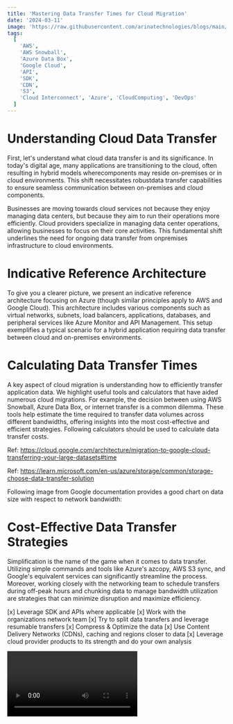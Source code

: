 ```yaml
---
title: 'Mastering Data Transfer Times for Cloud Migration'
date: '2024-03-11'
image: 'https://raw.githubusercontent.com/arinatechnologies/blogs/main/images/datatransfer.webp'
tags: 
  [
    'AWS',
    'AWS Snowball',
    'Azure Data Box',
    'Google Cloud',
    'API',
    'SDK',
    'CDN',
    'S3',
    'Cloud Interconnect', 'Azure', 'CloudComputing', 'DevOps'
  ]
---
```


# Understanding Cloud Data Transfer

First, let's understand what cloud data transfer is and its significance. In today's digital age, many applications are transitioning to the cloud, often resulting in hybrid models wherecomponents may reside on-premises or in cloud environments. This shift necessitates robustdata transfer capabilities to ensure seamless communication between on-premises and cloud components.

Businesses are moving towards cloud services not because they enjoy managing data centers, but because they aim to run their operations more efficiently. Cloud providers specialize in managing data center operations, allowing businesses to focus on their core activities. This fundamental shift underlines the need for ongoing data transfer from onpremises infrastructure to cloud environments.

# Indicative Reference Architecture

To give you a clearer picture, we present an indicative reference architecture focusing on Azure (though similar principles apply to AWS and Google Cloud). This architecture includes various components such as virtual networks, subnets, load balancers, applications, databases, and peripheral services like Azure Monitor and API Management. This setup exemplifies a typical scenario for a hybrid application requiring data transfer between cloud and on-premises environments.

<CustomImage
  src='https://www.arinatechnologies.com/assets/images/blog/reference-arch.png'
  loading='lazy'
  alt='Indicative Reference Architecture'
/>

# Calculating Data Transfer Times

A key aspect of cloud migration is understanding how to efficiently transfer application data.
We highlight useful tools and calculators that have aided numerous cloud migrations. For example, the decision between using AWS Snowball, Azure Data Box, or internet transfer is a common dilemma. These tools help estimate the time required to transfer data volumes across different bandwidths, offering insights into the most cost-effective and efficient strategies.
Following calculators should be used to calculate data transfer costs.

Ref: https://cloud.google.com/architecture/migration-to-google-cloud-transferring-your-large-datasets#time

Ref: https://learn.microsoft.com/en-us/azure/storage/common/storage-choose-data-transfer-solution

Following image from Google documentation provides a good chart on data size with respect to network bandwidth:

<CustomImage
  src='https://cloud.google.com/static/architecture/images/big-data-transfer-how-to-get-started-transfer-size-and-speed.png'
  loading='lazy'
  alt='Calculating Data Transfer Times'
/>

# Cost-Effective Data Transfer Strategies

Simplification is the name of the game when it comes to data transfer. Utilizing simple commands and tools like Azure's azcopy, AWS S3 sync, and Google's equivalent services can significantly streamline the process. Moreover, working closely with the networking team to schedule transfers during off-peak hours and chunking data to manage bandwidth utilization are strategies that can minimize disruption and maximize efficiency.

[x] Leverage SDK and APIs where applicable
[x] Work with the organizations network team
[x] Try to split data transfers and leverage resumable transfers
[x] Compress & Optimize the data
[x] Use Content Delivery Networks (CDNs), caching and regions closer to data
[x] Leverage cloud provider products to its strength and do your own analysis

<Video id='rRNzkuR6T5g' title='Mastering Data Transfer Times for Cloud Migration'/>

# Deep Dive Comparison

We compare data transfer services across AWS, Azure, and Google Cloud, covering direct connectivity options, transfer acceleration mechanisms, physical data transfer appliances, and services tailored for large data movements. Each cloud provider offers unique solutions, from AWS's Direct Connect and Snowball to Azure's ExpressRoute and Data Box, and Google Cloud's Interconnect and Transfer Appliance.

                                                <table>

                                                <thead>
                                                    <tr>
                                                    <th>AWS</th>
                                                    <th>Azure</th>
                                                    <th>GCP</th>
                                                    </tr>
                                                </thead>
                                                <tbody>
                                                    <tr>
                                                    <th>AWS Direct Connect</th>
                                                    <th>Azure ExpressRoute</th>
                                                    <th>Cloud Interconnect</th>
                                                    </tr>
                                                    <tr>
                                                    <td>Provides a dedicated network connection from on-premises to AWS.</td>
                                                    <td>Offers private connections between Azure data centers and infrastructure.</td>
                                                    <td>Provides direct physical connections to Google Cloud.</td>
                                                    </tr>
                                                    <tr>
                                                    <th>Amazon S3 Transfer Acceleration</th>
                                                    <th>Azure Blob Storage Transfer</th>
                                                    <th>Google Transfer Appliance</th>
                                                    </tr>
                                                    <tr>
                                                    <td>Speeds up the transfer of files to S3 using optimized network protocols.</td>
                                                    <td>Accelerates data transfer to Blob storage using Azure's global network.</td>
                                                    <td>A rackable high-capacity storage server for large data transfers.</td>
                                                    </tr>
                                                    <tr>
                                                    <th>AWS Snowball/Snowmobile</th>
                                                    <th>Azure Data Box</th>
                                                    <th>Google Transfer appliance</th>
                                                    </tr>
                                                    <tr>
                                                    <td>Physical devices for transporting large volumes of data into and out of AWS.</td>
                                                    <td>Devices to transfer large amounts of data into Azure Storage.</td>
                                                    <td>Is a high-capacity storage device that can transfer and securely ship data to a Google upload facility. The service is available in two configurations: 100TB or 480TB of raw storage capacity, or up to 200TB or 1PB compressed.</td>
                                                    </tr>
                                                    <tr>
                                                    <th>AWS Storage Gateway</th>
                                                    <th>Azure Import/Export</th>
                                                    <th>Google Cloud Storage Transfer Service</th>
                                                    </tr>
                                                    <tr>
                                                    <td>Connects on-premises software applications with cloud-based storage.</td>
                                                    <td>Service for importing/exporting large amounts of data using hard drives and SSDs.</td>
                                                    <td>Provides similar but not ditto same services such as DataPrep.</td>
                                                    </tr>
                                                    <tr>
                                                    <th>AWS DataSync</th>
                                                    <th>Azure File Sync</th>
                                                    <th>Google Cloud Storage Transfer Service</th>
                                                    </tr>
                                                    <tr>
                                                    <td>Automates data transfer between on-premises storage and AWS services.</td>
                                                    <td>Synchronizes files across Azure File shares and on-premises servers.</td>
                                                    <td>Automates data synchronization from and to GCP Storage from external sources.</td>
                                                    </tr>
                                                    <tr>
                                                    <th>CloudEndure</th>
                                                    <th>Azure Site Recovery</th>
                                                    <th>Migrate 4 Compute Engine</th>
                                                    </tr>
                                                    <tr>
                                                    <td>AWS CloudEndure works with both Linux and Windows VMs hosted on hypervisors, including VMware, Hyper-V and KVM. CloudEndure also supports workloads running on physical servers as well as cloud-based workloads running in AWS, Azure, Google Cloud Platform and other environments</td>
                                                    <td>Help your business to keep doing business—even during major IT outages. Azure Site Recovery offers ease of deployment, cost effectiveness, and dependability.</td>
                                                    <td>To lift & shift on-prem apps to GCP.</td>
                                                    </tr>
                                                </tbody>
                                                </table>

# Conclusion

As we wrap up our exploration of the data transfer speed and corresponding services provided by AWS, Azure, and GCP, it should be clear what options to consider for what data size and that each platform offers a wealth of options designed to meet the diverse needs of businesses moving and managing big data. Whether you require direct network connectivity, physical data transport devices, or services that synchronize your files across cloud environments, there is a solution tailored to your specific requirements.

Choosing the right service hinges on various factors such as data volume, transfer frequency, security needs, and the level of integration required with your existing infrastructure. AWS shines with its comprehensive services like Direct Connect and Snowball for massive data migration tasks. Azure's strength lies in its enterprise-focused offerings like ExpressRoute and Data Box, which ensure seamless integration with existing systems. Meanwhile, GCP stands out with its Interconnect and Transfer Appliance services, catering to those deeply invested in analytics and cloud-native applications.

Each cloud provider has clearly put significant thought into how to alleviate the complexities of big data transfers. By understanding the subtleties of each service, organizations can make informed decisions that align with their strategic goals, ensuring a smooth and efficient transition to the cloud.

As the cloud ecosystem continues to evolve, the tools and services for data transfer are bound to expand and innovate further. Businesses should stay informed of these developments to continue leveraging the best that cloud technology has to offer. In conclusion, the journey of selecting the right data transfer service is as critical as the data itself, paving the way for a future where cloud-driven solutions are the cornerstones of business operations.

[Read about Arina Website Design](https://www.arinatechnologies.com/website-design)
[Read about Arina Consulting](https://www.arinatechnologies.com/consulting)
[Read about Arina Staffing](https://www.arinatechnologies.com/staffing)
[Read about Arina Website Performance](https://www.arinatechnologies.com/website-performance)
[Read about Arina Website Performance](https://www.arinatechnologies.com/pricing)
